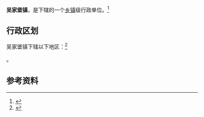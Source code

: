 {{中国乡级行政区|37/01/04/100/000}}

'''吴家堡镇'''，是{{PRC admin/fullname|37/01/04/100/000|3}}下辖的一个[[乡镇|乡镇]]级行政单位。<ref>{{PRC admin/ref sgc|{{PRC admin/parent|37/01/04/100/000}}}}</ref>

== 行政区划 ==

吴家堡镇下辖以下地区：<ref>{{PRC admin/ref sgc|37/01/04/100/000}}</ref>

{{PRC admin/children|37/01/04/100/000}}。

== 参考资料 ==

{{reflist}}

{{行政区划小作品}}
{{PRC admin/navcat|37/01/04/100/000}}